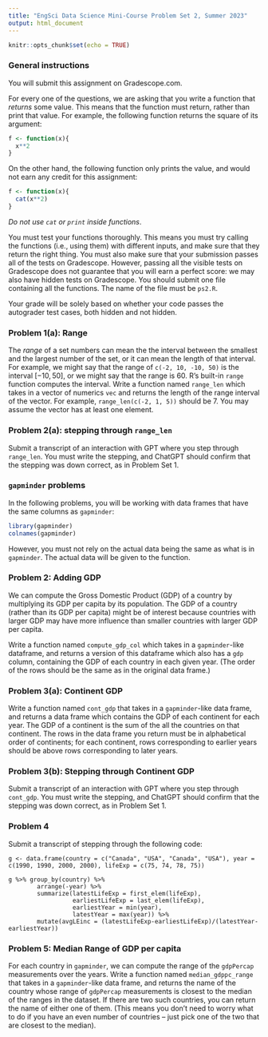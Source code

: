 ```yaml
---
title: "EngSci Data Science Mini-Course Problem Set 2, Summer 2023"
output: html_document
---
```


```r
knitr::opts_chunk$set(echo = TRUE)
```

### General instructions

You will submit this assignment on Gradescope.com. 

For every one of the questions, we are asking that you write a function that *returns* some value. This means that the function must return, rather than print that value. For example, the following function returns the square of its argument:

```r
f <- function(x){
  x**2
}
```

On the other hand, the following function only prints the value, and would not earn any credit for this assignment:
```r
f <- function(x){
  cat(x**2)
}
```

*Do not use `cat` or `print` inside functions*.

You must test your functions thoroughly. This means you must try calling the functions (i.e., using them) with different inputs, and make sure that they return the right thing. You must also make sure that your submission passes all of the tests on Gradescope. However, passing all the visible tests on Gradescope does not guarantee that you will earn a perfect score: we may also have hidden tests on Gradescope. 
You should submit one file containing all the functions. The name of the file must be `ps2.R`.

Your grade will be solely based on whether your code passes the autograder test cases, both hidden and not hidden.

### Problem 1(a): Range

The *range* of a set numbers can mean the the interval between the smallest and the largest number of the set, or it can mean the length of that interval. For example, we might say that the range of `c(-2, 10, -10, 50)` is the interval $[-10, 50]$, or we might say that the range is $60$. R's built-in `range` function computes the interval. Write a function named `range_len` which takes in a vector of numerics `vec` and returns the length of the range interval of the vector. For example, `range_len(c(-2, 1, 5))` should be 7. You may assume the vector has at least one element.


### Problem 2(a): stepping through `range_len`
Submit a transcript of an interaction with GPT where you step through `range_len`. You must write the stepping, and ChatGPT should confirm that the stepping was down correct, as in Problem Set 1.

### `gapminder` problems
In the following problems, you will be working with data frames that have the same columns as `gapminder`:

```r
library(gapminder)
colnames(gapminder)
```

However, you must not rely on the actual data being the same as what is in `gapminder`. The actual data will be given to the function.

### Problem 2: Adding GDP

We can compute the Gross Domestic Product (GDP) of a country by multiplying its GDP per capita by its population. The GDP of a country (rather than its GDP per capita) might be of interest because countries with larger GDP may have more influence than smaller countries with larger GDP per capita.

Write a function named `compute_gdp_col` which takes in a `gapminder`-like dataframe, and returns a version of this dataframe which also has a `gdp` column, containing the GDP of each country in each given year. (The order of the rows should be the same as in the original data frame.)

### Problem 3(a): Continent GDP

Write a function named `cont_gdp` that takes in a `gapminder`-like data frame, and returns a data frame which contains the GDP of each continent for each year. The GDP of a continent is the sum of the all the countries on that continent. The rows in the data frame you return must be in alphabetical order of continents; for each continent, rows corresponding to earlier years should be above rows corresponding to later years.

### Problem 3(b): Stepping through Continent GDP
Submit a transcript of an interaction with GPT where you step through `cont_gdp`. You must write the stepping, and ChatGPT should confirm that the stepping was down correct, as in Problem Set 1.


### Problem 4
Submit a transcript of stepping through the following code:
```
g <- data.frame(country = c("Canada", "USA", "Canada", "USA"), year = c(1990, 1990, 2000, 2000), lifeExp = c(75, 74, 78, 75))

g %>% group_by(country) %>% 
        arrange(-year) %>% 
        summarize(latestLifeExp = first_elem(lifeExp),
                  earliestLifeExp = last_elem(lifeExp),
                  earliestYear = min(year),
                  latestYear = max(year)) %>% 
        mutate(avgLEinc = (latestLifeExp-earliestLifeExp)/(latestYear-earliestYear))
```



### Problem 5: Median Range of GDP per capita

For each country in `gapminder`, we can compute the range of the `gdpPercap` measurements over the years. Write a function named `median_gdppc_range` that takes in a `gapminder`-like data frame, and returns the name of the country whose range of `gdpPercap` measurements is closest to the median of the ranges in the dataset. If there are two such countries, you can return the name of either one of them. (This means you don't need to worry what to do if you have an even number of countries -- just pick one of the two that are closest to the median).
